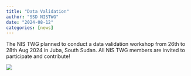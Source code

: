 ```yaml
---
title: "Data Validation"
author: "SSD NISTWG"
date: "2024-08-12"
categories: [news]
---
```


The NIS TWG planned to conduct a data validation workshop from 26th to 28th Aug 2024 in Juba, South Sudan. All NIS TWG members are invited to participate and contribute!

![](thumbnail.jpg)

